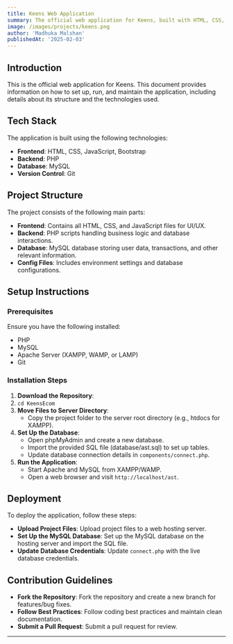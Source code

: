 ```yaml
---
title: Keens Web Application
summary: The official web application for Keens, built with HTML, CSS, JavaScript, PHP, and MySQL.
image: /images/projects/keens.png
author: 'Madhuka Malshan'
publishedAt: '2025-02-03'
---
```


## Introduction

This is the official web application for Keens. This document provides information on how to set up, run, and maintain the application, including details about its structure and the technologies used.

## Tech Stack

The application is built using the following technologies:
- **Frontend**: HTML, CSS, JavaScript, Bootstrap
- **Backend**: PHP
- **Database**: MySQL
- **Version Control**: Git

## Project Structure

The project consists of the following main parts:
- **Frontend**: Contains all HTML, CSS, and JavaScript files for UI/UX.
- **Backend**: PHP scripts handling business logic and database interactions.
- **Database**: MySQL database storing user data, transactions, and other relevant information.
- **Config Files**: Includes environment settings and database configurations.

## Setup Instructions

### Prerequisites
Ensure you have the following installed:
- PHP
- MySQL
- Apache Server (XAMPP, WAMP, or LAMP)
- Git

### Installation Steps
1. **Download the Repository**:
2. `cd KeensEcom`
3. **Move Files to Server Directory**:
   - Copy the project folder to the server root directory (e.g., htdocs for XAMPP).
4. **Set Up the Database**:
   - Open phpMyAdmin and create a new database.
   - Import the provided SQL file (database/ast.sql) to set up tables.
   - Update database connection details in `components/connect.php`.
5. **Run the Application**:
   - Start Apache and MySQL from XAMPP/WAMP.
   - Open a web browser and visit `http://localhost/ast`.

## Deployment
To deploy the application, follow these steps:
- **Upload Project Files**: Upload project files to a web hosting server.
- **Set Up the MySQL Database**: Set up the MySQL database on the hosting server and import the SQL file.
- **Update Database Credentials**: Update `connect.php` with the live database credentials.

## Contribution Guidelines
- **Fork the Repository**: Fork the repository and create a new branch for features/bug fixes.
- **Follow Best Practices**: Follow coding best practices and maintain clean documentation.
- **Submit a Pull Request**: Submit a pull request for review.

---
